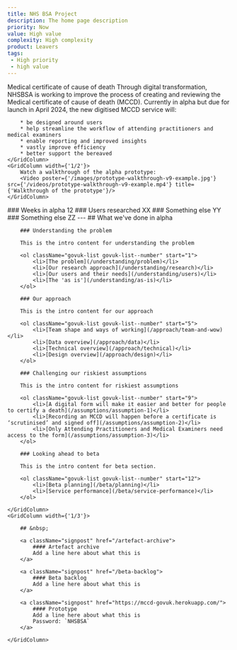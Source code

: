 ```yaml
---
title: NHS BSA Project
description: The home page description
priority: Now
value: High value
complexity: High complexity
product: Leavers
tags:
 - High priority
 - high value
---
```

<GridRow>
    <GridColumn width={'full'}>
        <Heading caption='Alpha assessment' tag='h1'>Medical certificate of cause of death</Heading>
        <LeadParagraph>Through digital transformation, NHSBSA is working to improve the process of creating and reviewing the Medical certificate of cause of death (MCCD).</LeadParagraph>
    </GridColumn>
    <GridColumn width={'1/2'}>
        Currently in alpha but due for launch in April 2024, the new digitised MCCD service will:
        
        * be designed around users
        * help streamline the workflow of attending practitioners and medical examiners
        * enable reporting and improved insights
        * vastly improve efficiency
        * better support the bereaved
    </GridColumn>
    <GridColumn width={'1/2'}>
        Watch a walkthrough of the alpha prototype:
        <Video poster={'/images/prototype-walkthrough-v9-example.jpg'} src={'/videos/prototype-walkthrough-v9-example.mp4'} title={'Walkthrough of the prototype'}/>
    </GridColumn>
</GridRow>
<GridRow>
    <GridColumn width={'1/4'} className="statistic">
        ### Weeks in alpha
        12
    </GridColumn>
    <GridColumn width={'1/4'} className="statistic">
        ### Users researched
        XX
    </GridColumn>
    <GridColumn width={'1/4'} className="statistic">
        ### Something else
        YY
    </GridColumn>
    <GridColumn width={'1/4'} className="statistic">
        ### Something else
        ZZ
    </GridColumn>
</GridRow>
<GridRow>
    <GridColumn width={'full'}>
        ---
    </GridColumn>
</GridRow>
<GridRow>
    <GridColumn width={'2/3'}>
        ## What we've done in alpha

        ### Understanding the problem

        This is the intro content for understanding the problem

        <ol className="govuk-list govuk-list--number" start="1">
            <li>[The problem](/understanding/problem)</li>
            <li>[Our research approach](/understanding/research)</li>
            <li>[Our users and their needs](/understanding/users)</li>
            <li>[The 'as is'](/understanding/as-is)</li>
        </ol>
        
        ### Our approach

        This is the intro content for our approach

        <ol className="govuk-list govuk-list--number" start="5">
            <li>[Team shape and ways of working](/approach/team-and-wow)</li>
            <li>[Data overview](/approach/data)</li>
            <li>[Technical overview](/approach/technical)</li>
            <li>[Design overview](/approach/design)</li>
        </ol>

        ### Challenging our riskiest assumptions

        This is the intro content for riskiest assumptions
        
        <ol className="govuk-list govuk-list--number" start="9">
            <li>[A digital form will make it easier and better for people to certify a death](/assumptions/assumption-1)</li>
            <li>[Recording an MCCD will happen before a certificate is ‘scrutinised’ and signed off](/assumptions/assumption-2)</li>
            <li>[Only Attending Practitioners and Medical Examiners need access to the form](/assumptions/assumption-3)</li>
        </ol>
        
        ### Looking ahead to beta
        
        This is the intro content for beta section.

        <ol className="govuk-list govuk-list--number" start="12">
            <li>[Beta planning](/beta/planning)</li>
            <li>[Service performance](/beta/service-performance)</li>
        </ol>

    </GridColumn>
    <GridColumn width={'1/3'}>

        ## &nbsp;

        <a className="signpost" href="/artefact-archive">
            #### Artefact archive
            Add a line here about what this is
        </a>

        <a className="signpost" href="/beta-backlog">
            #### Beta backlog
            Add a line here about what this is
        </a>

        <a className="signpost" href="https://mccd-govuk.herokuapp.com/">
            #### Prototype
            Add a line here about what this is  
            Password: `NHSBSA`
        </a>

    </GridColumn>
</GridRow>
